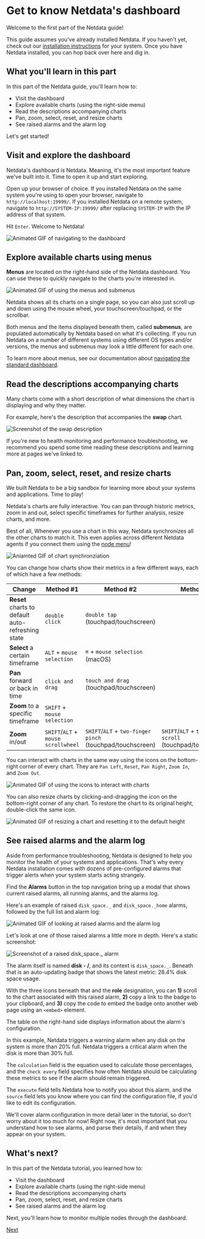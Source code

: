 # Get to know Netdata's dashboard

Welcome to the first part of the Netdata guide!

This guide assumes you've already installed Netdata. If you haven't yet, check out our [installation
instructions](/docs/packaging/installer) for your system. Once you have Netdata installed, you can hop back over here
and dig in.

## What you'll learn in this part

In this part of the Netdata guide, you'll learn how to:

-   Visit the dashboard
-   Explore available charts (using the right-side menu)
-   Read the descriptions accompanying charts
-   Pan, zoom, select, reset, and resize charts
-   See raised alarms and the alarm log

Let's get started!

## Visit and explore the dashboard

Netdata's dashboard _is_ Netdata. Meaning, it's the most important feature we've built into it. Time to open it up and
start exploring.

Open up your browser of choice. If you installed Netdata on the same system you're using to open your browser, navigate
to `http://localhost:19999/`. If you installed Netdata on a remote system, navigate to `http://SYSTEM-IP:19999/` after
replacing `SYSTEM-IP` with the IP address of that system.

Hit `Enter`. Welcome to Netdata!

![Animated GIF of navigating to the
dashboard](https://user-images.githubusercontent.com/1153921/63463901-fcb9c800-c412-11e9-8f67-8fe182e8b0d2.gif)

## Explore available charts using menus

**Menus** are located on the right-hand side of the Netdata dashboard. You can use these to quickly navigate to the
charts you're interested in.

![Animated GIF of using the menus and
submenus](https://user-images.githubusercontent.com/1153921/63464031-3ee30980-c413-11e9-886a-44594f60e0a9.gif)

Netdata shows all its charts on a single page, so you can also just scroll up and down using the mouse wheel, your
touchscreen/touchpad, or the scrollbar.

Both menus and the items displayed beneath them, called **submenus**, are populated automatically by Netdata based on
what it's collecting. If you run Netdata on a number of different systems using different OS types and/or versions, the
menus and submenus may look a little different for each one.

To learn more about menus, see our documentation about [navigating the standard
dashboard](/docs/web/gui/#menus).

## Read the descriptions accompanying charts

Many charts come with a short description of what dimensions the chart is displaying and why they matter.

For example, here's the description that accompanies the **swap** chart.

![Screenshot of the swap
description](https://user-images.githubusercontent.com/1153921/63452078-477b1600-c3fa-11e9-836b-2fc90fba8b4b.png)

If you're new to health monitoring and performance troubleshooting, we recommend you spend some time reading these
descriptions and learning more at pages we've linked to.

## Pan, zoom, select, reset, and resize charts

We built Netdata to be a big sandbox for learning more about your systems and applications. Time to play!

Netdata's charts are fully interactive. You can pan through historic metrics, zoom in and out, select specific
timeframes for further analysis, resize charts, and more.

Best of all, Whenever you use a chart in this way, Netdata synchronizes all the other charts to match it. This even
applies across different Netdata agents if you connect them using the [node menu](../../registry)!

![Aniamted GIF of chart
synchronziation](https://user-images.githubusercontent.com/1153921/63464271-c03a9c00-c413-11e9-971d-245238926193.gif)

You can change how charts show their metrics in a few different ways, each of which have a few methods:

| Change                                            | Method #1                           | Method #2                                                 | Method #3                                                  |
| ------------------------------------------------- | ----------------------------------- | --------------------------------------------------------- | ---------------------------------------------------------- |
| **Reset** charts to default auto-refreshing state | `double click`                      | `double tap` (touchpad/touchscreen)                       |                                                            |
| **Select** a certain timeframe                    | `ALT` + `mouse selection`           | `⌘` + `mouse selection` (macOS)                           |                                                            |
| **Pan** forward or back in time                   | `click and drag`                    | `touch and drag` (touchpad/touchscreen)                   |                                                            |
| **Zoom** to a specific timeframe                  | `SHIFT` + `mouse selection`         |                                                           |                                                            |
| **Zoom** in/out                                   | `SHIFT`/`ALT` + `mouse scrollwheel` | `SHIFT`/`ALT` + `two-finger pinch` (touchpad/touchscreen) | `SHIFT`/`ALT` + `two-finger scroll` (touchpad/touchscreen) |

You can interact with charts in the same way using the icons on the bottom-right corner of every chart. They are `Pan
Left`, `Reset`, `Pan Right`, `Zoom In`, and `Zoom Out`.

![Animated GIF of using the icons to interact with
charts](https://user-images.githubusercontent.com/1153921/65066637-9785c380-d939-11e9-8e26-6933ce78c172.gif)

You can also resize charts by clicking-and-dragging the icon on the bottom-right corner of any chart. To restore the
chart to its original height, double-click the same icon.

![Animated GIF of resizing a chart and resetting it to the default
height](https://user-images.githubusercontent.com/1153921/65066675-aec4b100-d939-11e9-9b5d-cee7316428f6.gif)

## See raised alarms and the alarm log

Aside from performance troubleshooting, Netdata is designed to help you monitor the health of your systems and
applications. That's why every Netdata installation comes with dozens of pre-configured alarms that trigger alerts when
your system starts acting strangely.

Find the **Alarms** button in the top navigation bring up a modal that shows current raised alarms, all running alarms,
and the alarms log.

Here's an example of raised `disk_space._` and `disk_space._home` alarms, followed by the full list and alarm log:

![Animated GIF of looking at raised alarms and the alarm
log](https://user-images.githubusercontent.com/1153921/63468773-85d5fc80-c41d-11e9-8ef9-51bee0f91332.gif)

Let's look at one of those raised alarms a little more in depth. Here's a static screenshot:

![Screenshot of a raised disk_space.\_
alarm](https://user-images.githubusercontent.com/1153921/63468853-af8f2380-c41d-11e9-9cec-1b0cac5d5549.png)

The alarm itself is named **disk - /**, and its context is `disk_space._`. Beneath that is an auto-updating badge that
shows the latest metric: 28.4% disk space usage.

With the three icons beneath that and the **role** designation, you can **1)** scroll to the chart associated with this
raised alarm, **2)** copy a link to the badge to your clipboard, and **3)** copy the code to embed the badge onto
another web page using an `<embed>` element.

The table on the right-hand side displays information about the alarm's configuration.

In this example, Netdata triggers a warning alarm when any disk on the system is more than 20% full. Netdata triggers a
critical alarm when the disk is more than 30% full.

The `calculation` field is the equation used to calculate those percentages, and the `check every` field specifies how
often Netdata should be calculating these metrics to see if the alarm should remain triggered.

The `execute` field tells Netdata how to notify you about this alarm, and the `source` field lets you know where you can
find the configuration file, if you'd like to edit its configuration.

We'll cover alarm configuration in more detail later in the tutorial, so don't worry about it too much for now! Right
now, it's most important that you understand how to see alarms, and parse their details, if and when they appear on your
system.

## What's next?

In this part of the Netdata tutorial, you learned how to:

-   Visit the dashboard
-   Explore available charts (using the right-side menu)
-   Read the descriptions accompanying charts
-   Pan, zoom, select, reset, and resize charts
-   See raised alarms and the alarm log

Next, you'll learn how to monitor multiple nodes through the dashboard.

[Next](part-03/)
